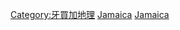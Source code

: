 {{Commons cat|National parks of Jamaica}}

[[Category:牙買加地理|Category:牙買加地理]]
[[Category:美洲國家公園|Jamaica]]
[[Category:各國國家公園|Jamaica]]
